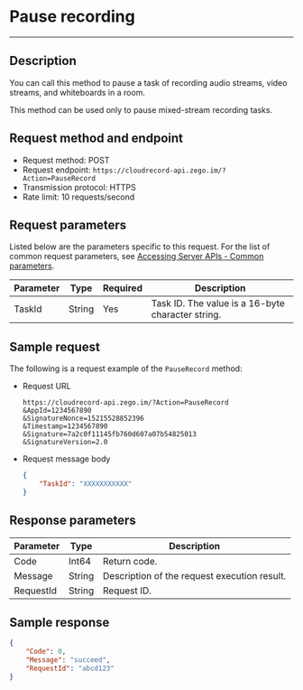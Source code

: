 # Pause recording
---

## Description

 You can call this method to pause a task of recording audio streams, video streams, and whiteboards in a room.

<Warning title="Warning">
This method can be used only to pause mixed-stream recording tasks.
</Warning>

## Request method and endpoint

- Request method: POST
- Request endpoint: `https://cloudrecord-api.zego.im/?Action=PauseRecord`
- Transmission protocol: HTTPS
- Rate limit: 10 requests/second

## Request parameters

Listed below are the parameters specific to this request. For the list of common request parameters, see [Accessing Server APIs - Common parameters](./Accessing%20Server%20APIs.mdx#common-parameters).

| Parameter | Type | Required | Description |
|-----------|------|----------|-------------|
| TaskId | String | Yes | Task ID. The value is a 16-byte character string. |

## Sample request

The following is a request example of the `PauseRecord` method:
- Request URL  
    ```
    https://cloudrecord-api.zego.im/?Action=PauseRecord
    &AppId=1234567890
    &SignatureNonce=15215528852396
    &Timestamp=1234567890
    &Signature=7a2c0f11145fb760d607a07b54825013
    &SignatureVersion=2.0
    ```
- Request message body  
    ```json
    {
        "TaskId": "XXXXXXXXXXX"
    }
    ```

## Response parameters

| Parameter | Type | Description |
|-----------|------|-------------|
| Code | Int64 | Return code. |
| Message | String | Description of the request execution result. |
| RequestId | String | Request ID. |

## Sample response

```json
{
    "Code": 0,
    "Message": "succeed",
    "RequestId": "abcd123"
}
```
